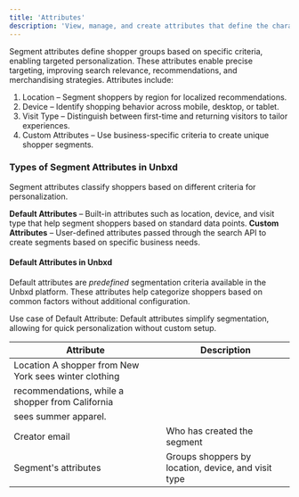 ```yaml
---
title: 'Attributes'
description: 'View, manage, and create attributes that define the characteristics of your user.'
---
```

Segment attributes define shopper groups based on specific criteria, enabling targeted personalization. These attributes enable precise targeting, improving search relevance, recommendations, and merchandising strategies.
Attributes include:

1. Location – Segment shoppers by region for localized recommendations.
2. Device – Identify shopping behavior across mobile, desktop, or tablet.
3. Visit Type – Distinguish between first-time and returning visitors to tailor experiences.
4. Custom Attributes – Use business-specific criteria to create unique shopper segments.

### Types of Segment Attributes in Unbxd
Segment attributes classify shoppers based on different criteria for personalization.

**Default Attributes** – Built-in attributes such as location, device, and visit type that help segment shoppers based on standard data points.
**Custom Attributes** – User-defined attributes passed through the search API to create segments based on specific business needs.

#### Default Attributes in Unbxd
Default attributes are _predefined_ segmentation criteria available in the Unbxd platform. These attributes help categorize shoppers based on common factors without additional configuration.

Use case of Default Attribute:
Default attributes simplify segmentation, allowing for quick personalization without custom setup.

|      Attribute       |           Description                                |
| ---------------------| ------------------------------------------------     |
|Location               A shopper from New York sees winter clothing         |
|                       recommendations, while a shopper from California      |
|                       sees summer apparel.                                 |
| Creator email        | Who has created the segment                          |
| Segment's attributes | Groups shoppers by location, device, and visit type  |